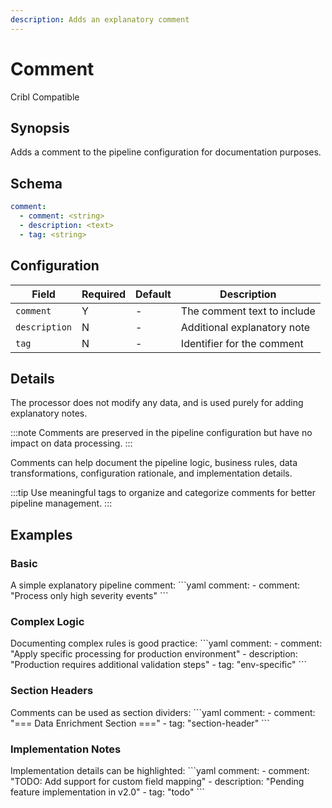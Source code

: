 ```yaml
---
description: Adds an explanatory comment
---
```


# Comment

<span className="theme-doc-version-badge badge badge--secondary">Cribl Compatible</span>

## Synopsis

Adds a comment to the pipeline configuration for documentation purposes.

## Schema

```yaml {2}
comment:
  - comment: <string>
  - description: <text>
  - tag: <string>
```

## Configuration

|Field|Required|Default|Description|
|---|---|---|---|
|`comment`|Y|-|The comment text to include|
|`description`|N|-|Additional explanatory note|
|`tag`|N|-|Identifier for the comment|

## Details

The processor does not modify any data, and is used purely for adding explanatory notes.

:::note
Comments are preserved in the pipeline configuration but have no impact on data processing.
:::

Comments can help document the pipeline logic, business rules, data transformations, configuration rationale, and implementation details.

:::tip
Use meaningful tags to organize and categorize comments for better pipeline management.
:::

## Examples

### Basic

<ExampleGrid>
  <CommentCol>
    A simple explanatory pipeline comment:
  </CommentCol>
  <CodeCol>
    ```yaml
    comment:
      - comment: "Process only high severity events"
```
  </CodeCol>
</ExampleGrid>

### Complex Logic

<ExampleGrid>
  <CommentCol>
    Documenting complex rules is good practice:
  </CommentCol>
  <CodeCol>
    ```yaml
    comment:
      - comment: "Apply specific processing for production environment"
      - description: "Production requires additional validation steps"
      - tag: "env-specific"
```
  </CodeCol>
</ExampleGrid>

### Section Headers

<ExampleGrid>
  <CommentCol>
    Comments can be used as section dividers:
  </CommentCol>
  <CodeCol>
    ```yaml
    comment:
      - comment: "=== Data Enrichment Section ==="
      - tag: "section-header"
```
  </CodeCol>
</ExampleGrid>

### Implementation Notes

<ExampleGrid>
  <CommentCol>
    Implementation details can be highlighted:
  </CommentCol>
  <CodeCol>
    ```yaml
    comment:
      - comment: "TODO: Add support for custom field mapping"
      - description: "Pending feature implementation in v2.0"
      - tag: "todo"
```
  </CodeCol>
</ExampleGrid>
